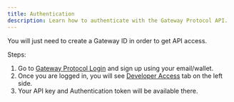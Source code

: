 ```yaml
---
title: Authentication
description: Learn how to authenticate with the Gateway Protocol API.
---
```


You will just need to create a Gateway ID in order to get API access.

Steps:

1. Go to [Gateway Protocol Login](https://mygateway.xyz/login) and sign up using your email/wallet.
2. Once you are logged in, you will see [Developer Access](https://sandbox.mygateway.xyz/dashboard/user/developer-access) tab on the left side.
3. Your API key and Authentication token will be available there.
